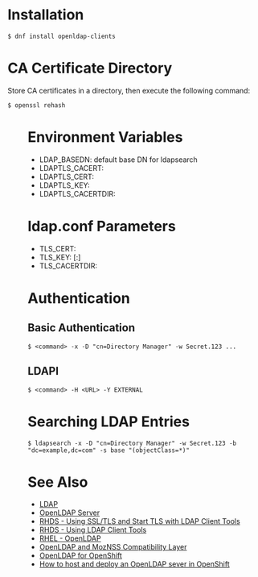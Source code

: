 = Installation =

<pre>
$ dnf install openldap-clients
</pre>

= CA Certificate Directory =

Store CA certificates in a directory, then execute the following command:

 $ openssl rehash <dir>

= Environment Variables =

* LDAP_BASEDN: default base DN for ldapsearch
* LDAPTLS_CACERT: <CA certificate file>
* LDAPTLS_CERT: <client certificate file>
* LDAPTLS_KEY: <client key file>
* LDAPTLS_CACERTDIR: <NSS database>

= ldap.conf Parameters =

* TLS_CERT: <nickname>
* TLS_KEY: [<token>:]<password>
* TLS_CACERTDIR: <NSS database>

= Authentication =

== Basic Authentication ==

<pre>
$ <command> -x -D "cn=Directory Manager" -w Secret.123 ...
</pre>

== LDAPI ==

<pre>
$ <command> -H <URL> -Y EXTERNAL
</pre>

= Searching LDAP Entries =

<pre>
$ ldapsearch -x -D "cn=Directory Manager" -w Secret.123 -b "dc=example,dc=com" -s base "(objectClass=*)"
</pre>

= See Also =

* [[LDAP]]
* [[OpenLDAP Server]]
* [https://access.redhat.com/documentation/en-us/red_hat_directory_server/9.0/html/administration_guide/ldap-clients-ssl RHDS - Using SSL/TLS and Start TLS with LDAP Client Tools]
* [https://access.redhat.com/documentation/en-us/red_hat_directory_server/9.0/html/administration_guide/ldap-tools-examples RHDS - Using LDAP Client Tools]
* [https://access.redhat.com/documentation/en-us/red_hat_enterprise_linux/7/html/system-level_authentication_guide/openldap RHEL - OpenLDAP]
* [https://fedoraproject.org/wiki/OpenLDAP-and-MozNSS-Compatibility-Layer OpenLDAP and MozNSS Compatibility Layer]
* [https://github.com/openshift/openldap OpenLDAP for OpenShift]
* [https://medium.com/ibm-garage/how-to-host-and-deploy-an-openldap-sever-in-openshift-affab06a4365 How to host and deploy an OpenLDAP sever in OpenShift]